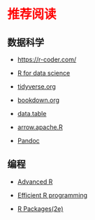 # 推荐阅读 {.unnumbered style="color:red"}

## 数据科学

-   <https://r-coder.com/>

-   [R for data science](https://r4ds.hadley.nz/)

-   [tidyverse.org](https://www.tidyverse.org/)

-   [bookdown.org](https://bookdown.org/)

-   [data.table](https://rdatatable.gitlab.io/data.table/)

-   [arrow.apache.R](https://arrow.apache.org/docs/r/)

-   [Pandoc](https://pandoc.org/)

## 编程

-   [Advanced R](https://adv-r.hadley.nz/index.html#other-books)

-   [Efficient R programming](https://csgillespie.github.io/efficientR/)

-   [R Packages(2e)](https://r-pkgs.org/)
